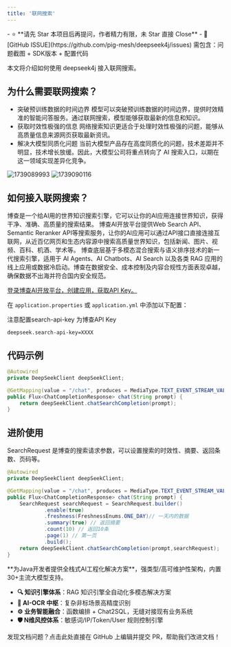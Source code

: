 ```yaml
---
title: '联网搜索'
---
```


<Card title="写在最前：问题咨询请直接点击此处提交 ISSUE" icon="star" href="https://github.com/pig-mesh/deepseek4j/issues">
- ⭐️ **请先 Star 本项目后再提问，作者精力有限，未 Star 直接 Close**
- 🐞 [GitHub ISSUE](https://github.com/pig-mesh/deepseek4j/issues) 需包含：问题截图 + SDK版本 + 配置代码  
</Card>

本文将介绍如何使用 deepseek4j 接入联网搜索。

## 为什么需要联网搜索？

- 突破预训练数据的时间边界
模型可以突破预训练数据的时间边界，提供时效精准的智能问答服务。通过联网搜索，模型能够获取最新的信息和知识。
- 获取时效性极强的信息
网络搜索知识更适合于处理时效性极强的问题，能够从高质量信息来源网页获取最新资讯。
- 解决大模型同质化问题
当前大模型产品存在高度同质化的问题，技术差距并不明显，技术增长放缓。因此，大模型公司将重点转向了 AI 搜索入口，以期在这一领域实现差异化竞争。

<CardGroup cols={2}>
  <Card title="不联网的情况" icon="square-1">
    <img src='https://minio.pigx.vip/oss/202502/1739089993.png' alt='1739089993'/>
  </Card>
  <Card title="联网的情况" icon="square-2">
    <img src='https://minio.pigx.vip/oss/202502/1739090116.png' alt='1739090116'/>
  </Card>
</CardGroup>

## 如何接入联网搜索？

博查是一个给AI用的世界知识搜索引擎，它可以让你的AI应用连接世界知识，获得干净、准确、高质量的搜索结果。
博查AI开放平台提供Web Search API、Semantic Reranker API等搜索服务，让你的AI应用可以通过API接口直接连接互联网，从近百亿网页和生态内容源中搜索高质量世界知识，包括新闻、图片、视频、百科、机酒、学术等。
博查底层基于多模态混合搜索与语义排序技术的新一代搜索引擎，适用于 AI Agents、AI Chatbots、AI Search 以及各类 RAG 应用的线上应用或数据冷启动。博查在数据安全、成本控制及内容合规性方面表现卓越，确保数据不出海并符合国内安全规范。

[登录博查AI开放平台，创建应用，获取API Key。](https://open.bochaai.com/api-keys)


在 `application.properties` 或 `application.yml` 中添加以下配置：

<Warning>注意配置search-api-key 为博查API Key</Warning>

```properties
deepseek.search-api-key=XXXX
```

## 代码示例

```java
@Autowired
private DeepSeekClient deepSeekClient;

@GetMapping(value = "/chat", produces = MediaType.TEXT_EVENT_STREAM_VALUE)
public Flux<ChatCompletionResponse> chat(String prompt) {
    return deepSeekClient.chatSearchCompletion(prompt);
}
```

## 进阶使用

SearchRequest 是博查的搜索请求参数，可以设置搜索的时效性、摘要、返回条数、页码等。

```java
@Autowired
private DeepSeekClient deepSeekClient;

@GetMapping(value = "/chat", produces = MediaType.TEXT_EVENT_STREAM_VALUE)
public Flux<ChatCompletionResponse> chat(String prompt) {
    SearchRequest searchRequest = SearchRequest.builder()
            .enable(true)
            .freshness(FreshnessEnums.ONE_DAY)// 一天内的数据
            .summary(true) // 返回摘要
            .count(10) // 返回10条
            .page(1) // 第一页
            .build();
    return deepSeekClient.chatSearchCompletion(prompt,searchRequest);
}
```

<Card title="PIG AI应用开发平台 | 适合中大型企业构建自主可控的AI中台" icon="link" href="https://ai.pig4cloud.com">
**为Java开发者提供全栈式AI工程化解决方案**，强类型/高可维护性架构，内置30+主流大模型支持。

- **🔍 知识引擎体系**：RAG 知识引擎全自动化多模态解决方案
- **📝 AI-OCR 中枢**：复杂非标场景高精度识别
- **⚙️ 业务智能融合**：函数编排 + Chat2SQL，无缝对接现有业务系统
- **🛡️ N维风控体系**：敏感词/IP/Token/User 规则控制引擎
</Card>

<Card title="文档有误？请协助编辑" icon="pencil" href="https://github.com/javaai-pig4cloud-com/javaai-docs/edit/main/deepseek/bocha.mdx">
  发现文档问题？点击此处直接在 GitHub 上编辑并提交 PR，帮助我们改进文档！
</Card>